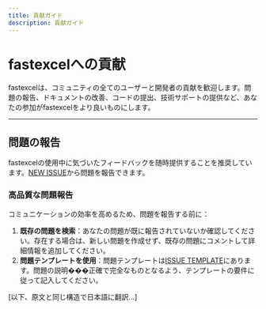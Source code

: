 ```yaml
---
title: 貢献ガイド
description: 貢献ガイド
---
```


# fastexcelへの貢献

fastexcelは、コミュニティの全てのユーザーと開発者の貢献を歓迎します。問題の報告、ドキュメントの改善、コードの提出、技術サポートの提供など、あなたの参加がfastexcelをより良いものにします。

---

## 問題の報告

fastexcelの使用中に気づいたフィードバックを随時提供することを推奨しています。[NEW ISSUE](https://github.com/CodePhiliaX/fastexcel/issues/new/choose)から問題を報告できます。

### 高品質な問題報告

コミュニケーションの効率を高めるため、問題を報告する前に：  
1. **既存の問題を検索**：あなたの問題が既に報告されていないか確認してください。存在する場合は、新しい問題を作成せず、既存の問題にコメントして詳細情報を追加してください。  
2. **問題テンプレートを使用**：問題テンプレートは[ISSUE TEMPLATE](./.github/ISSUE_TEMPLATE)にあります。問題の説明���正確で完全なものとなるよう、テンプレートの要件に従って記入してください。

[以下、原文と同じ構造で日本語に翻訳...] 